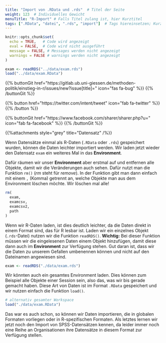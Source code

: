 ```yaml
---
title: "Import von .RData und .rds"  # Titel der Seite
weight: 123  # Individuelles Gewicht 
menuTitle: "R-Import" # Falls Titel zulang ist, hier Kurztitel
tags: [".RData", "datei", ".rds", "import"]  # Tags hiereinsetzen; Kurzwort, was auf der Seite passsiert
---
```


```r
knitr::opts_chunk$set(
  echo = TRUE,   # Code wird angezeigt
  eval = FALSE,  # Code wird nicht ausgeführt
  message = FALSE, # Messages werden nicht angezeigt
  warnings = FALSE # warnings werden nicht angezeigt
)

exam <- readRDS("../data/exam.rds")   
load("../data/exam.RData")
```

{{% buttonGit href=\"https\:\/\/gitlab.ub.uni-giessen.de\/methoden-politik\/einstieg-in-r\/issues\/new?issue[title]=\" icon=\"fas fa-bug\" %}} {{% /buttonGit %}} 

{{% button href=\"https\:\/\/twitter.com\/intent\/tweet\" icon=\"fab fa-twitter\" %}} {{% /button %}}

{{% buttonGit href=\"https\:\/\/www.facebook.com\/sharer\/sharer.php?u=\" icon=\"fab fa-facebook\" %}} {{% /buttonGit %}}

{{%attachments style=\"grey\" title=\"Datensatz\" /%}}

Wenn Datensätze einmal als R-Daten (`.RData` oder `.rds`) gespeichert wurden, können die Daten leichter importiert werden. Wir laden jetzt wieder den Datensatz `exam` ein weiteres Mal in das **Environment**. 

Dafür räumen wir unser **Environment** aber erstmal auf und entfernen alle Objekte, damit wir die Veränderungen auch sehen. Dafür nutzt man die Funktion `rm()` (*rm* steht für *remove*). In der Funktion gibt man dann einfach mit einem `,` (Komma) getrennt an, welche Objekte man aus dem Environment löschen möchte. Wir löschen mal alle!

```r
rm(
  exam, 
  examcsv, 
  examcsv2, 
  path
)
```

Wenn wir R-Daten laden, ist dies deutlich leichter, da die Daten direkt in einem Format sind, das für R lesbar ist. 
Laden wir ein einzelnes Objekt (`.rds`-Datei) nutzen wir die Funktion `readRDS()`.  **Wichtig:** Bei dieser Funktion müssen wir die eingelesenen Daten einem Objekt hinzufügen, damit diese dann auch im **Environment** zur Verfügung stehen. Gut daran ist, dass wir die Daten zu unserem Gefallen umbenennen können und nicht auf den Dateinamen angewiesen sind. 
```r
exam <- readRDS("./data/exam.rds")
```

Wir könnten auch ein gesamtes Environment laden. Dies können zum Beispiel alle Objekte einer Session sein, also das, was wir bis gerade gemacht haben. Diese Art von Daten ist im Format `.RData` gespeichert und wir nutzen einfach die Funktion `load()`.

```r
# alternativ gesamter Workspace
load("./data/exam.RData")
```

Das war es auch schon, so können wir Daten importieren, die in globalen Formaten vorliegen oder in R-spezifischen Formaten. Als letztes lernen wir jetzt noch den Import von SPSS-Datensätzen kennen, da leider immer noch eine Reihe an Organisationen ihre Datensätze in diesem Format zur Verfügung stellen. 